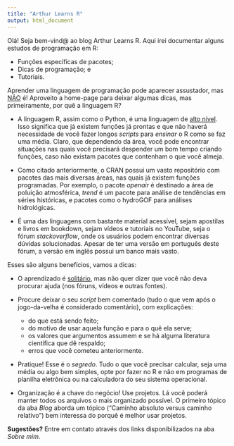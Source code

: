 ```yaml
---
title: "Arthur Learns R"
output: html_document
---
```


Olá! Seja bem-vind@ ao blog Arthur Learns R. Aqui irei documentar alguns estudos de programação em R:

* Funções específicas de pacotes;
* Dicas de programação; e
* Tutoriais.

Aprender uma linguagem de programação pode aparecer assustador, mas <u>NÃO</u> é! Aproveito a home-page para deixar algumas dicas, mas primeiramente, por quê a linguagem R?

* A linguagem R, assim como o Python, é uma linguagem de <u>alto nível</u>. Isso significa que já existem funções já prontas e que não haverá necessidade de você fazer longos *scripts* para *ensinar* o R como se faz uma média. Claro, que dependendo da área, você pode encontrar situações nas quais você precisará despender um bom tempo criando funções, caso não existam pacotes que contenham o que você almeja.

* Como citado anteriormente, o CRAN possui um vasto repositório com pacotes das mais diversas áreas, nas quais já existem funções programadas. Por exemplo, o pacote *openair* é destinado a área de poluição atmosférica, *trend* é um pacote para análise de tendências em séries históricas, e pacotes como o hydroGOF para análises hidrológicas.

* É uma das linguagens com bastante material acessível, sejam apostilas e livros em bookdown, sejam vídeos e tutoriais no YouTube, seja o fórum *stackoverflow*, onde os usuários podem encontrar diversas dúvidas solucionadas. Apesar de ter uma versão em português deste fórum, a versão em inglês possui um banco mais vasto.

Esses são alguns benefícios, vamos a dicas:

* O aprendizado é <u>solitário</u>, mas não quer dizer que você não deva procurar ajuda (nos fóruns, vídeos e outras fontes).

* Procure deixar o seu *script* bem comentado (tudo o que vem após o jogo-da-velha é considerado comentário), com explicações:
 
    + do que está sendo feito;
    + do motivo de usar aquela função e para o quê ela serve;
    + os valores que argumentos assumem e se há alguma literatura científica que dê respaldo;
    + erros que você cometeu anteriormente.
    
* Pratique! Esse é o *segredo*. Tudo o que você precisar calcular, seja uma média ou algo bem simples, opte por fazer no R e não em programas de planilha eletrônica ou na calculadora do seu sistema operacional.

* Organização é a chave do negócio! Use projetos. Lá você poderá manter todos os arquivos o mais organizado possível. O primeiro tópico da aba *Blog* aborda um tópico ("Caminho absoluto versus caminho relativo") bem interessa do porquê é melhor usar projetos.

**Sugestões?** Entre em contato através dos links disponibilizados na aba *Sobre mim*.
